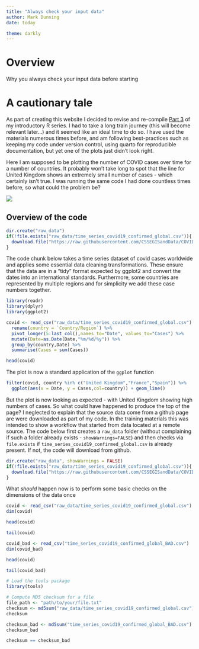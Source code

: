 ```yaml
---
title: "Always check your input data"
author: Mark Dunning
date: today

theme: darkly
---
```


# Overview

Why you always check your input data before starting


# A cautionary tale

As part of creating this website I decided to revise and re-compile [Part 3](/training/r_part3) of my introductory R series. I had to take a long train journey (this will become relevant later...) and it seemed like an ideal time to do so. I have used the materials numerous times before, and am following best-practices such as keeping my code under version control, using quarto for reproducible documentation, but yet one of the plots just didn't look right. 

Here I am supposed to be plotting the number of COVID cases over time for a number of countries. It probably won't take long to spot that the line for United Kingdom shows an extremely small number of cases - which certainly isn't true. I was running the same code I had done countless times before, so what could the problem be?

![](covid_lines_incorrect.PNG)

## Overview of the code


```r
dir.create("raw_data")
if(!file.exists("raw_data/time_series_covid19_confirmed_global.csv")){
  download.file("https://raw.githubusercontent.com/CSSEGISandData/COVID-19/master/csse_covid_19_data/csse_covid_19_time_series/time_series_covid19_confirmed_global.csv",destfile = "raw_data/time_series_covid19_confirmed_global.csv")
}
```
The code chunk below takes a time series dataset of covid cases worldwide and applies some essential data cleaning transformations. 
These ensure that the data are in a "tidy" format expected by ggplot2 and convert the dates into an international standards. Furthermore, some countries are represented by multiple regions and for simplicity we add these case numbers together.

```r
library(readr)
library(dplyr)
library(ggplot2)

covid <- read_csv("raw_data/time_series_covid19_confirmed_global.csv") %>% 
  rename(country = `Country/Region`) %>% 
  pivot_longer(5:last_col(),names_to="Date", values_to="Cases") %>% 
  mutate(Date=as.Date(Date,"%m/%d/%y")) %>% 
  group_by(country,Date) %>% 
  summarise(Cases = sum(Cases))

head(covid)

```

The plot is now a standard application of the `ggplot` function

```r
filter(covid, country %in% c("United Kingdom","France","Spain")) %>%
  ggplot(aes(x = Date, y = Cases,col=country)) + geom_line()
```

But the plot is now looking as expected - with United Kingdom showing high numbers of cases. So what could have happened to produce the top of the page? I neglected to explain that the source data come from a github page are were downloaded as part of my code. In the training materials this was intended to show a workflow that started from data located at a remote source. The code below first creates a `raw_data` folder (without complaining if such a folder already exists - `showWarnings=FALSE`) and then checks via `file.exists` if `time_series_covid19_confirmed_global.csv` is already present. If not, the code will download from github.

```r
dir.create("raw_data", showWarnings = FALSE)
if(!file.exists("raw_data/time_series_covid19_confirmed_global.csv")){
  download.file("https://raw.githubusercontent.com/CSSEGISandData/COVID-19/master/csse_covid_19_data/csse_covid_19_time_series/time_series_covid19_confirmed_global.csv",destfile = "raw_data/time_series_covid19_confirmed_global.csv")
}
```

What *should* happen now is to perform some basic checks on the dimensions of the data once

```r
covid <- read_csv("raw_data/time_series_covid19_confirmed_global.csv")
dim(covid)
```

```r
head(covid)
```


```r
tail(covid)
```

```r
covid_bad <- read_csv("time_series_covid19_confirmed_global_BAD.csv")
dim(covid_bad)
```

```r
head(covid)
```

```r
tail(covid_bad)
```

```r
# Load the tools package
library(tools)

# Compute MD5 checksum for a file
file_path <- "path/to/your/file.txt"
checksum <- md5sum("raw_data/time_series_covid19_confirmed_global.csv")
checksum
```

```r
checksum_bad <- md5sum("time_series_covid19_confirmed_global_BAD.csv")
checksum_bad
```

```r
checksum == checksum_bad
```

